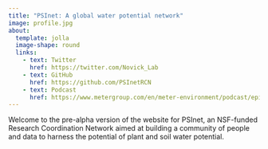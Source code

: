 ```yaml
---
title: "PSInet: A global water potential network"
image: profile.jpg
about:
  template: jolla
  image-shape: round
  links: 
    - text: Twitter
      href: https://twitter.com/Novick_Lab
    - text: GitHub
      href: https://github.com/PSInetRCN
    - text: Podcast
      href: https://www.metergroup.com/en/meter-environment/podcast/episode-24-building-national-water-potential-network
---
```


Welcome to the pre-alpha version of the website for PSInet, an NSF-funded Research Coordination Network aimed at building a community of people and data to harness the potential of plant and soil water potential.
